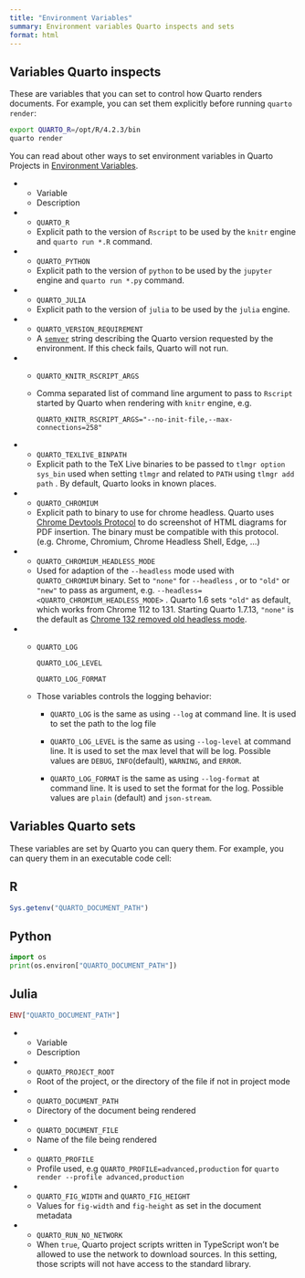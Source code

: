 ```yaml
---
title: "Environment Variables"
summary: Environment variables Quarto inspects and sets
format: html
---
```


## Variables Quarto inspects

These are variables that you can set to control how Quarto renders documents. For example, you can set them explicitly before running `quarto render`:

``` .bash
export QUARTO_R=/opt/R/4.2.3/bin
quarto render
```

You can read about other ways to set environment variables in Quarto Projects in [Environment Variables](/docs/projects/environment.qmd).

::: {.list-table widths="0.070833333333333,0.92916666666667" header-rows="1"}

* * Variable
  * Description

* * `QUARTO_R`
  * Explicit path to the version of `Rscript` to be used by the `knitr` engine and `quarto run *.R` command.

* * `QUARTO_PYTHON`
  * Explicit path to the version of `python` to be used by the `jupyter` engine and `quarto run *.py` command.

* * `QUARTO_JULIA`
  * Explicit path to the version of `julia` to be used by the `julia` engine.

* * `QUARTO_VERSION_REQUIREMENT`
  * A [`semver`](https://semver.org/) string describing the Quarto version requested by the environment. If this check fails, Quarto will not run.

* * `QUARTO_KNITR_RSCRIPT_ARGS`
  
  * Comma separated list of command line argument to pass to `Rscript` started by Quarto when rendering with `knitr` engine, e.g.
    
    ```
    QUARTO_KNITR_RSCRIPT_ARGS="--no-init-file,--max-connections=258"
    ```

* * `QUARTO_TEXLIVE_BINPATH`
  * Explicit path to the TeX Live binaries to be passed to `tlmgr option sys_bin` used when setting `tlmgr` and related to `PATH` using `tlmgr add path` . By default, Quarto looks in known places.

* * `QUARTO_CHROMIUM`
  * Explicit path to binary to use for chrome headless. Quarto uses [Chrome Devtools Protocol](https://chromedevtools.github.io/devtools-protocol/) to do screenshot of HTML diagrams for PDF insertion. The binary must be compatible with this protocol. (e.g. Chrome, Chromium, Chrome Headless Shell, Edge, …)

* * `QUARTO_CHROMIUM_HEADLESS_MODE`
  * Used for adaption of the `--headless` mode used with `QUARTO_CHROMIUM` binary. Set to `"none"` for `--headless` , or to `"old"` or `"new"` to pass as argument, e.g. `--headless=<QUARTO_CHROMIUM_HEADLESS_MODE>` . Quarto 1.6 sets `"old"` as default, which works from Chrome 112 to 131. Starting Quarto 1.7.13, `"none"` is the default as [Chrome 132 removed old headless mode](https://developer.chrome.com/blog/removing-headless-old-from-chrome).

* * `QUARTO_LOG`
    
    `QUARTO_LOG_LEVEL`
    
    `QUARTO_LOG_FORMAT`
  
  * Those variables controls the logging behavior:
    
    * `QUARTO_LOG` is the same as using `--log` at command line. It is used to set the path to the log file
    
    * `QUARTO_LOG_LEVEL` is the same as using `--log-level` at command line. It is used to set the max level that will be log. Possible values are `DEBUG`, `INFO`(default), `WARNING`, and `ERROR`.
    
    * `QUARTO_LOG_FORMAT` is the same as using `--log-format` at command line. It is used to set the format for the log. Possible values are `plain` (default) and `json-stream`.

:::

## Variables Quarto sets

These variables are set by Quarto you can query them. For example, you can query them in an executable code cell:

::: panel-tabset
## R

``` r
Sys.getenv("QUARTO_DOCUMENT_PATH")
```

## Python

``` python
import os
print(os.environ["QUARTO_DOCUMENT_PATH"])
```

## Julia

``` julia
ENV["QUARTO_DOCUMENT_PATH"]
```
:::

::: {.list-table header-rows="1" widths="0.2,0.8"}

* * Variable
  * Description

* * `QUARTO_PROJECT_ROOT`
  * Root of the project, or the directory of the file if not in project mode

* * `QUARTO_DOCUMENT_PATH`
  * Directory of the document being rendered

* * `QUARTO_DOCUMENT_FILE`
  * Name of the file being rendered

* * `QUARTO_PROFILE`
  * Profile used, e.g `QUARTO_PROFILE=advanced,production` for `quarto render --profile advanced,production`

* * `QUARTO_FIG_WIDTH` and `QUARTO_FIG_HEIGHT`
  * Values for `fig-width` and `fig-height` as set in the document metadata

* * `QUARTO_RUN_NO_NETWORK`
  * When `true`, Quarto project scripts written in TypeScript won't be allowed to use the network to download sources. In this setting, those scripts will not have access to the standard library.

:::

